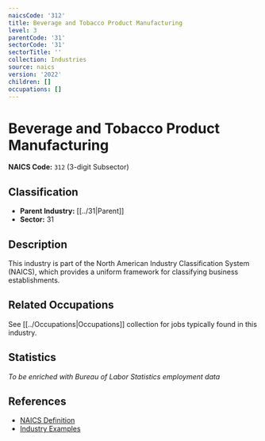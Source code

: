```yaml
---
naicsCode: '312'
title: Beverage and Tobacco Product Manufacturing
level: 3
parentCode: '31'
sectorCode: '31'
sectorTitle: ''
collection: Industries
source: naics
version: '2022'
children: []
occupations: []
---
```

# Beverage and Tobacco Product Manufacturing

**NAICS Code:** `312` (3-digit Subsector)

## Classification

- **Parent Industry:** [[../31|Parent]]
- **Sector:** 31

## Description

This industry is part of the North American Industry Classification System (NAICS), which provides a uniform framework for classifying business establishments.

## Related Occupations

See [[../Occupations|Occupations]] collection for jobs typically found in this industry.

## Statistics

*To be enriched with Bureau of Labor Statistics employment data*

## References

- [NAICS Definition](https://www.census.gov/naics/)
- [Industry Examples](https://www.census.gov/naics/2022NAICS/)
